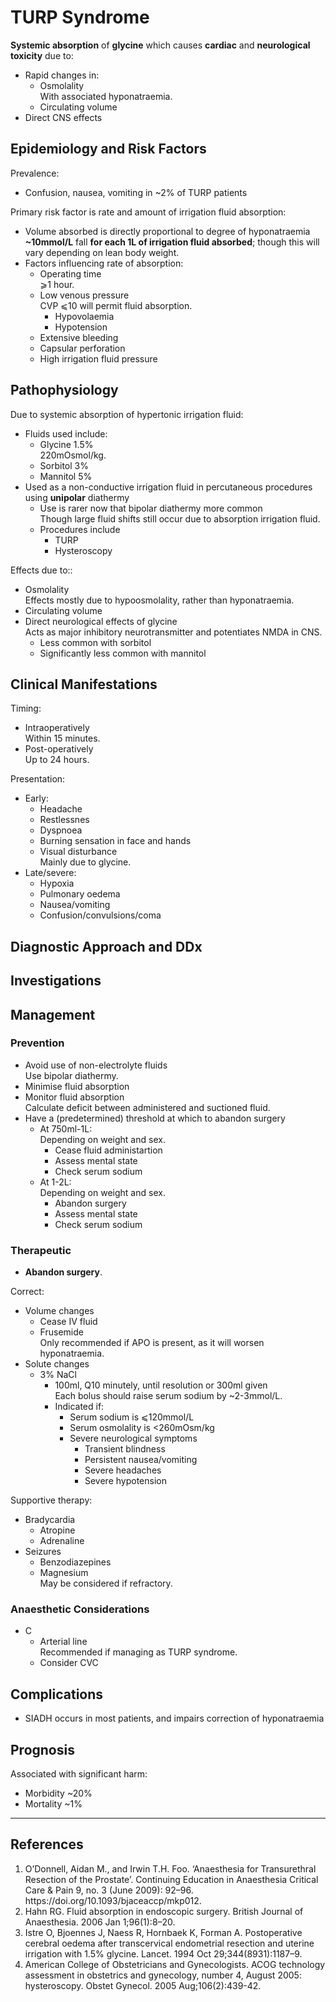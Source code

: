 # TURP Syndrome

**Systemic absorption** of **glycine** which causes **cardiac** and **neurological toxicity** due to:

* Rapid changes in:
	* Osmolality\
	With associated hyponatraemia.
	* Circulating volume
* Direct CNS effects


## Epidemiology and Risk Factors

Prevalence:

* Confusion, nausea, vomiting in ~2% of TURP patients


Primary risk factor is rate and amount of irrigation fluid absorption:

* Volume absorbed is directly proportional to degree of hyponatraemia\
**~10mmol/L** fall **for each 1L of irrigation fluid absorbed**; though this will vary depending on lean body weight.
* Factors influencing rate of absorption:
	* Operating time\
	⩾1 hour.
	* Low venous pressure\
	CVP ⩽10 will permit fluid absorption.
		* Hypovolaemia
		* Hypotension\
	* Extensive bleeding
	* Capsular perforation
	* High irrigation fluid pressure


## Pathophysiology

Due to systemic absorption of hypertonic irrigation fluid:

* Fluids used include:
	* Glycine 1.5%\
	220mOsmol/kg.
	* Sorbitol 3%
	* Mannitol 5%
* Used as a non-conductive irrigation fluid in percutaneous procedures using **unipolar** diathermy
	* Use is rarer now that bipolar diathermy more common\
	Though large fluid shifts still occur due to absorption irrigation fluid.
	* Procedures include
		* TURP
		* Hysteroscopy

Effects due to::

* Osmolality\
Effects mostly due to hypoosmolality, rather than hyponatraemia.
* Circulating volume
* Direct neurological effects of glycine\
Acts as major inhibitory neurotransmitter and potentiates NMDA in CNS.
	* Less common with sorbitol
	* Significantly less common with mannitol


## Clinical Manifestations

Timing:

* Intraoperatively\
Within 15 minutes.
* Post-operatively\
Up to 24 hours.

Presentation:

* Early:
	* Headache
	* Restlessnes
	* Dyspnoea
	* Burning sensation in face and hands
	* Visual disturbance\
	Mainly due to glycine.
* Late/severe:
	* Hypoxia
	* Pulmonary oedema
	* Nausea/vomiting
	* Confusion/convulsions/coma


## Diagnostic Approach and DDx

## Investigations

## Management

### Prevention

* Avoid use of non-electrolyte fluids\
Use bipolar diathermy.
* Minimise fluid absorption
* Monitor fluid absorption\
Calculate deficit between administered and suctioned fluid.
* Have a (predetermined) threshold at which to abandon surgery
	* At 750ml-1L:\
	Depending on weight and sex.
		* Cease fluid administartion
		* Assess mental state
		* Check serum sodium
	* At 1-2L:\
	Depending on weight and sex.
		* Abandon surgery
		* Assess mental state
		* Check serum sodium


### Therapeutic

* **Abandon surgery**.

Correct:

* Volume changes
	* Cease IV fluid
	* Frusemide\
	Only recommended if APO is present, as it will worsen hyponatraemia.
* Solute changes
	* 3% NaCl\
		* 100ml, Q10 minutely, until resolution or 300ml given\
		Each bolus should raise serum sodium by ~2-3mmol/L.
		* Indicated if:
			* Serum sodium is ⩽120mmol/L
			* Serum osmolality is <260mOsm/kg
			* Severe neurological symptoms
				* Transient blindness
				* Persistent nausea/vomiting
				* Severe headaches
				* Severe hypotension


Supportive therapy:

* Bradycardia\
	* Atropine
	* Adrenaline
* Seizures\
	* Benzodiazepines
	* Magnesium\
	May be considered if refractory.


### Anaesthetic Considerations

* C
	* Arterial line\
	Recommended if managing as TURP syndrome.
	* Consider CVC


## Complications

* SIADH occurs in most patients, and impairs correction of hyponatraemia


## Prognosis

Associated with significant harm:

* Morbidity ~20%
* Mortality ~1%


---

## References

1. O’Donnell, Aidan M., and Irwin T.H. Foo. ‘Anaesthesia for Transurethral Resection of the Prostate’. Continuing Education in Anaesthesia Critical Care & Pain 9, no. 3 (June 2009): 92–96. https://doi.org/10.1093/bjaceaccp/mkp012.
2. Hahn RG. Fluid absorption in endoscopic surgery. British Journal of Anaesthesia. 2006 Jan 1;96(1):8–20. 
3. Istre O, Bjoennes J, Naess R, Hornbaek K, Forman A. Postoperative cerebral oedema after transcervical endometrial resection and uterine irrigation with 1.5% glycine. Lancet. 1994 Oct 29;344(8931):1187–9. 
4. American College of Obstetricians and Gynecologists. ACOG technology assessment in obstetrics and gynecology, number 4, August 2005: hysteroscopy. Obstet Gynecol. 2005 Aug;106(2):439-42.
